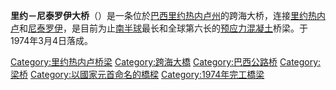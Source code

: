 {{unreferenced|time=2013-12-04T11:36:48+00:00}}
{{Infobox Bridge
|bridge_name=里约－尼泰罗伊大桥
|native_name=Ponte Rio-Niterói
|native_language=pt
|image=Bridge to Niteroi.jpg
|caption=
|official_name=科斯塔·伊·席尔瓦总统大桥<br>{{lang|en|President Costa e Silva Bridge}}
|carries= 8车道{{le|BR-101高速公路|BR-101}}
|crosses=[[瓜纳巴拉湾|瓜纳巴拉湾]]
|locale={{BRA}}[[里約熱內盧|里約熱內盧]]－[[尼泰羅伊|尼泰羅伊]]
|maint=
|id=
|design=[[梁桥|箱梁桥]]
|mainspan=
|length={{convert|13290|m|mi|2}}
|width={{convert|27|m|ft|2}}
|height=
|load=
|clearance=
|below=
|traffic=140,000辆
|begin=1968年8月23日
|open=1974年3月4日
|closed=
|toll=是
|map_cue=
|map_image=
|map_text=
|map_width=
|coordinates= {{coord|22.871213|S|43.153406|W|format=dms|region:BR-RJ_type:landmark|display=it}}
|extra= {{Location map | Brazil | label= | lat=-22.871213 | long=-43.153406 | position= | width= | float=center | caption=里约-尼泰罗伊大桥在巴西的位置}}
}}

'''里约－尼泰罗伊大桥'''（{{lang|pt|Ponte Rio-Niterói}}）是一条位於[[巴西|巴西]][[里约热内卢州|里约热内卢州]]的跨海大桥，连接[[里约热内卢|里约热内卢]]和[[尼泰罗伊|尼泰罗伊]]，是目前为止[[南半球|南半球]]最长和全球第六长的[[预应力混凝土|预应力混凝土]]桥梁。于1974年3月4日落成。
{{commons category|Rio-Niterói Bridge}}
{{Bridge-Stub}}

[[Category:里约热内卢桥梁|Category:里约热内卢桥梁]]
[[Category:跨海大橋|Category:跨海大橋]]
[[Category:巴西公路桥|Category:巴西公路桥]]
[[Category:梁桥|Category:梁桥]]
[[Category:以國家元首命名的橋樑|Category:以國家元首命名的橋樑]]
[[Category:1974年完工橋梁|Category:1974年完工橋梁]]